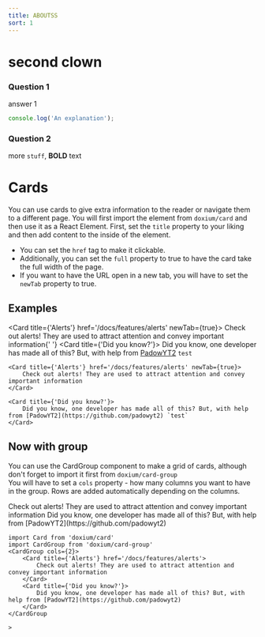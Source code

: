 ```yaml
---
title: ABOUTSS
sort: 1
---
```


# second clown

<Accordion>

### Question 1

answer 1

```js
console.log('An explanation');
```

### Question 2

more `stuff`, **BOLD** text

</Accordion>

# Cards

You can use cards to give extra information to the reader or navigate them to a different page. You will first import the element from `doxium/card` and then use it as a React Element.
First, set the `title` property to your liking and then add content to the inside of the element.

- You can set the `href` tag to make it clickable.
- Additionally, you can set the `full` property to true to have the card take the full width of the page.
- If you want to have the URL open in a new tab, you will have to set the `newTab` property to true.

## Examples

<Card title={'Alerts'} href='/docs/features/alerts' newTab={true}>
    Check out alerts! They are used to attract attention and convey important information{' '}
</Card>
<Card title={'Did you know?'}>
    Did you know, one developer has made all of this? But, with help from [PadowYT2](https://github.com/padowyt2) `test`
</Card>

```mdx
<Card title={'Alerts'} href='/docs/features/alerts' newTab={true}>
    Check out alerts! They are used to attract attention and convey important information
</Card>

<Card title={'Did you know?'}>
    Did you know, one developer has made all of this? But, with help from [PadowYT2](https://github.com/padowyt2) `test`
</Card>
```

## Now with group

You can use the CardGroup component to make a grid of cards, although don't forget to import it first from `doxium/card-group` <br />
You will have to set a `cols` property - how many columns you want to have in the group. Rows are added automatically depending on the columns.

<CardGroup cols={2}>
    <Card title={'Alerts'} href='/docs/features/alerts'>
        Check out alerts! They are used to attract attention and convey important information
    </Card>
    <Card title={'Did you know?'}>
        Did you know, one developer has made all of this? But, with help from [PadowYT2](https://github.com/padowyt2)
    </Card>
</CardGroup>

```mdx
import Card from 'doxium/card'
import CardGroup from 'doxium/card-group'
<CardGroup cols={2}>
    <Card title={'Alerts'} href='/docs/features/alerts'>
        Check out alerts! They are used to attract attention and convey important information
    </Card>
    <Card title={'Did you know?'}>
        Did you know, one developer has made all of this? But, with help from [PadowYT2](https://github.com/padowyt2)
    </Card>
</CardGroup

>
```
